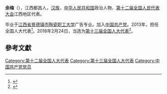 '''余梅'''（{{bd|1970年|4月<ref>{{Cite web|title=余梅|url=http://www.npc.gov.cn/delegate/viewDelegate.action?dbid=131128|accessdate=|author=|date=|format=|publisher=|language=|archive-url=https://web.archive.org/web/20180316041725/http://www.npc.gov.cn/delegate/viewDelegate.action?dbid=131128|archive-date=2018-03-16|dead-url=yes}}</ref>|}}），江西都昌人，[[汉族|汉族]]，[[中华人民共和国|中华人民共和国]]政治人物、[[第十二届全国人民代表大会|第十二届全国人民代表大会]]江西地区代表。

毕业于[[江西省景德镇市陶瓷职工大学|江西省景德镇市陶瓷职工大学]]广告专业。加入[[中国共产党|中国共产党]]。2013年，担任全国人大代表<ref>{{cite news|title=全国人大代表信息-余梅|url=http://210.82.31.1:8084/delegate/viewDelegate.action?dbid=121128|accessdate=2013-04-05|newspaper=全国人大网|archive-url=https://web.archive.org/web/20180929120656/http://www.npc.gov.cn/delegate/viewDelegate.action?dbid=121128|archive-date=2018-09-29|dead-url=yes}}</ref>。2018年2月24日，当选为[[第十三届全国人大代表|第十三届全国人大代表]]<ref>{{Cite web|title=（受权发布）中华人民共和国第十三届全国人民代表大会代表名单-中新网|url=http://www.chinanews.com/gn/2018/02-25/8453959.shtml|accessdate=2021-02-13|work=中新网|archive-date=2018-02-27|archive-url=https://web.archive.org/web/20180227031724/http://www.chinanews.com/gn/2018/02-25/8453959.shtml|dead-url=no}}</ref>。

==參考文獻==
{{reflist}}

[[Category:第十二届全国人大代表|Category:第十二届全国人大代表]]
[[Category:第十三届全国人大代表|Category:第十三届全国人大代表]]
[[Category:中国共产党党员|Category:中国共产党党员]]


{{中国政治人物小作品}}